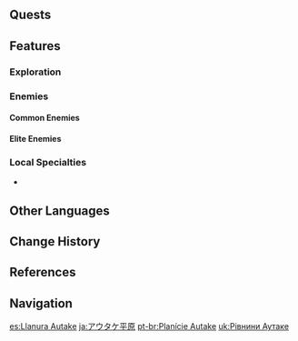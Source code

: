 {{Location Infobox
|image        = Autake Plains.png
|type         = Subarea
|area         = Tsurumi Island
|region       = Inazuma
}}
{{Location Intro|{{Lang|'''Autake Plains'''|ja=アウタケ平原|ja_rm=Autake Heigen}}|description=<p> Most of Autake Plains was covered by an unremovable [[Fog]], even after the completion of [[A Particularly Particular Author]]; if the Player stays inside the fog for too long without a [[Stormstone]] nearby, they will be teleported to the nearest [[Teleport Waypoint]] outside of the fog.</p><p>After the completion of [[The Sun-Wheel and Mt. Kanna]], the fog will permanently disappear, allowing easier exploration.</p>}}

==Quests==
{{Quests by Category List|heo=1}}

==Features==
===Exploration===
{{Column|2|
*[[Electro Cube]]
*[[Lightning Strike Probe]]
*[[Mysterious Carvings]]
*[[Phase Gate]]
*[[Ruins Torch]]
*[[Stormstone]]
*[[Thunder Barrier]]
*[[Thunder Sakura Bough]]
}}

===Enemies===
====Common Enemies====
{{Column|2|
*{{Enemy|Hilichurl}}
*{{Enemy|Hilichurl Fighter}}
*{{Enemy|Wooden Shield Hilichurl Guard}}
*{{Enemy|Hilichurl Shooter}}
*{{Enemy|Electro Hilichurl Shooter}}
*{{Enemy|Electro Samachurl}}
*{{Enemy|Hydro Samachurl}}
*{{Enemy|Hydro Slime}}
*{{Enemy|Electro Whopperflower}}
*{{Enemy|Pyro Whopperflower}}
}}

====Elite Enemies====
{{Column|2|
*{{Enemy|Electro Abyss Mage}}
*{{Enemy|Pyro Abyss Mage}}
*{{Enemy|Crackling Axe Mitachurl}}
*{{Enemy|Thundercraven Rifthound}}
*{{Enemy|Thundercraven Rifthound Whelp}}
*{{Enemy|Rockfond Rifthound}}
*{{Enemy|Rockfond Rifthound Whelp}}
*{{Enemy|Ruin Cruiser}}
*{{Enemy|Ruin Destroyer}}
}}

===Local Specialties===
*{{Item|Fluorescent Fungus}}
<!--
==NPCs==
-->
==Other Languages==
{{Other Languages
|en      = Autake Plains
|zhs     = 逢岳之野
|zhs_rm  = Féngyuè zhī Yě
|zht     = 逢嶽之野
|zht_rm  = Féngyuè zhī Yě
|zh_tl   = Plains of Autake
|zh_note = {{zh|s=逢岳|t=逢嶽|t_rm=Féngyuè}} is based on possible kanji for the Japanese {{ja|アウタケ|rm=Autake}}.
|ja      = アウタケ{{Rubi|平|へい|原|げん}}
|ja_rm   = Autake Heigen<ref>[[Map]], Label: Autake Plains (Japanese)</ref>
|ja_tl   = Autake Plains
|ja_note = "Autake" may derive from {{w|Ainu language|Ainu}} {{Lang|mini=1|ain=アゥタ|ain_rm=awta|ain_tl=neighboring}} and {{Lang|mini=1|ain=ケ|ain_rm=ke|ain_tl=place.}}
|ko      = 아우타케 들판
|ko_rm   = Autake Deulpan
|ko_tl   = Autake Fields
|es      = Llanura Autake
|es_tl   = Autake Plains
|fr      = Plaines d'Autake
|fr_tl   = Autake Plains
|ru      = Равнины Аутакэ
|ru_tl   = Autake Plains
|th      = Autake Plain
|vi      = {{tt|Lãnh Địa|領地}} Autake
|vi_tl   = Autake Domain
|de      = Autake-Ebene
|de_tl   = Autake Plain
|id      = Autake Plains
|pt      = Planície Autake
|pt_tl   = Autake Plains
|tr      = Autake Ovası
|tr_tl   = 
|it      = Piane d'Autake
|it_tl   = Autake Plains
}}

==Change History==
{{Change History|2.2}}

==References==
{{Reflist}}

==Navigation==
{{Area Navbox|Inazuma}}

[[es:Llanura Autake]]
[[ja:アウタケ平原]]
[[pt-br:Planície Autake]]
[[uk:Рівнини Аутаке]]